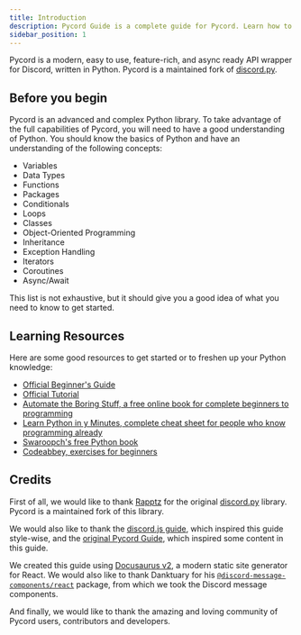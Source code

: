 ```yaml
---
title: Introduction
description: Pycord Guide is a complete guide for Pycord. Learn how to create Discord Bots today!
sidebar_position: 1
---
```


Pycord is a modern, easy to use, feature-rich, and async ready API wrapper for Discord, written in Python. Pycord is a maintained fork of [discord.py](https://github.com/Rapptz/discord.py).

## Before you begin

Pycord is an advanced and complex Python library. To take advantage of the full capabilities of Pycord, you will need to have a good understanding of Python. You should know the basics of Python and have an understanding of the following concepts:

-   Variables
-   Data Types
-   Functions
-   Packages
-   Conditionals
-   Loops
-   Classes
-   Object-Oriented Programming
-   Inheritance
-   Exception Handling
-   Iterators
-   Coroutines
-   Async/Await

This list is not exhaustive, but it should give you a good idea of what you need to know to get started.

## Learning Resources

Here are some good resources to get started or to freshen up your Python knowledge:

-   [Official Beginner's Guide](https://wiki.python.org/moin/BeginnersGuide)
-   [Official Tutorial](https://docs.python.org/3/tutorial/)
-   [Automate the Boring Stuff, a free online book for complete beginners to programming](https://automatetheboringstuff.com/)
-   [Learn Python in y Minutes, complete cheat sheet for people who know programming already](https://learnxinyminutes.com/docs/python3/)
-   [Swaroopch's free Python book](http://python.swaroopch.com/)
-   [Codeabbey, exercises for beginners](http://www.codeabbey.com/)

## Credits

First of all, we would like to thank [Rapptz](https://github.com/Rapptz) for the original [discord.py](https://pypi.org/project/discord.py) library. Pycord is a maintained fork of this library.

We would also like to thank the [discord.js guide](https://discordjs.guide), which inspired this guide style-wise, and the [original Pycord Guide](https://namantech.me/pycord), which inspired some content in this guide.

We created this guide using [Docusaurus v2](https://docusaurus.io), a modern static site generator for React. We would also like to thank Danktuary for his [`@discord-message-components/react`](https://www.npmjs.com/package/@discord-message-components/react) package, from which we took the Discord message components.

And finally, we would like to thank the amazing and loving community of Pycord users, contributors and developers.
